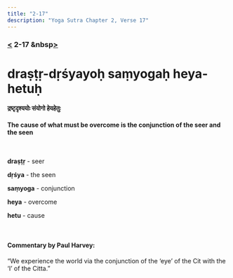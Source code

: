 ```yaml
---
title: "2-17"
description: "Yoga Sutra Chapter 2, Verse 17"
---
```


### [<](/Chapter-2/2-16/) 2-17 &nbsp[>](/Chapter-2/2-18/)

# draṣṭṛ-dṛśyayoḥ saṃyogaḥ heya-hetuḥ

#### द्रष्टृदृश्ययोः संयोगो हेयहेतुः

#### The cause of what must be overcome is the conjunction of the seer and the seen

<br />

**draṣṭṛ** - seer <br />

**dṛśya** - the seen <br />

**saṃyoga** - conjunction <br />

**heya** - overcome <br />

**hetu** - cause <br />

<br />

#### Commentary by Paul Harvey:

“We experience the world via the conjunction
of the ‘eye’ of the Cit with the ‘I’ of the Citta.”
